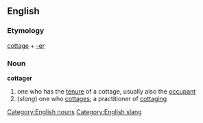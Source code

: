 == English ==
=== Etymology ===
[[cottage]] + [[-er]]
=== Noun ===
[[Category:English nouns]]
'''cottager'''
# one who has the [[tenure]] of a cottage, usually also the [[occupant]]
# (''slang'') one who [[cottages]]; a practitioner of [[cottaging]]
[[Category:English slang]]